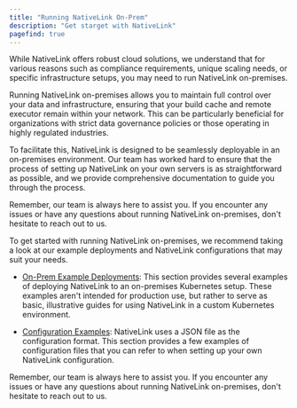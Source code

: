 ```yaml
---
title: "Running NativeLink On-Prem"
description: "Get starget with NativeLink"
pagefind: true
---
```



While NativeLink offers robust cloud solutions, we understand that for various reasons such as compliance requirements, unique scaling needs, or specific infrastructure setups, you may need to run NativeLink on-premises.

Running NativeLink on-premises allows you to maintain full control over your data and infrastructure, ensuring that your build cache and remote executor remain within your network. This can be particularly beneficial for organizations with strict data governance policies or those operating in highly regulated industries.

To facilitate this, NativeLink is designed to be seamlessly deployable in an on-premises environment. Our team has worked hard to ensure that the process of setting up NativeLink on your own servers is as straightforward as possible, and we provide comprehensive documentation to guide you through the process.

Remember, our team is always here to assist you. If you encounter any issues or have any questions about running NativeLink on-premises, don't hesitate to reach out to us.

To get started with running NativeLink on-premises, we recommend taking a
look at our example deployments and NativeLink configurations that may suit
your needs.

- [On-Prem Example Deployments](../on-prem-example-deployments/on-prem-overview.mdx):
This section provides several examples of deploying NativeLink to an
on-premises Kubernetes setup. These examples aren't intended for production
use, but rather to serve as basic, illustrative guides for using NativeLink
in a custom Kubernetes environment.

- [Configuration Examples](../on-prem-example-deployments/configuration.mdx):
NativeLink uses a JSON file as the configuration format. This section provides
a few examples of configuration files that you can refer to when setting up
your own NativeLink configuration.

Remember, our team is always here to assist you. If you encounter any issues
or have any questions about running NativeLink on-premises, don't hesitate to
reach out to us.
